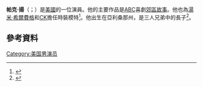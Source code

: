 '''帕克·揚'''（{{lang-en|Parker Young}}；{{bd|1988年|8月16日}}）是[[美國|美國]]的一位演員。他的主要作品是[[ABC|ABC]]喜劇[[郊區故事|郊區故事]]。他也為[[湯米·希爾費格|湯米·希爾費格]]和[[CK|CK]]擔任時裝模特<ref>{{cite web|title=The Choice - Parker Young (archived)|url=http://www.ctv.ca/TheChoice/Celebrities/Parker-Young.aspx|publisher=CTV.ca|accessdate=April 11, 2013|deadurl=yes|archiveurl=https://web.archive.org/web/20130315062322/http://www.ctv.ca/TheChoice/Celebrities/Parker-Young.aspx|archivedate=2013年3月15日}}</ref>。他出生在亞利桑那州，是三人兄弟中的長子<ref name="family">{{cite web|title=Man of the Moment: Parker Young|url=http://allthingsgirl.com/2012/04/man-of-the-moment-actor-parker-young/|work=All Things Girl|accessdate=May 24, 2013|date=April 16, 2012|deadurl=yes|archiveurl=https://web.archive.org/web/20131009044951/http://allthingsgirl.com/2012/04/man-of-the-moment-actor-parker-young/|archivedate=2013年10月9日}}</ref>。
==參考資料==
{{Reflist}}
[[Category:美国男演员|Category:美国男演员]]